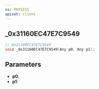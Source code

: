 ```yaml
---
ns: PHYSICS
apiset: client
---
```

## _0x31160EC47E7C9549

```c
// 0x31160EC47E7C9549
void _0x31160EC47E7C9549(Any p0, Any p1);
```


## Parameters
* **p0**:
* **p1**: